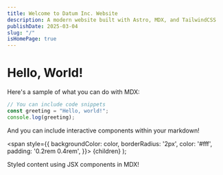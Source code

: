 ```yaml
---
title: Welcome to Datum Inc. Website
description: A modern website built with Astro, MDX, and TailwindCSS
publishDate: 2025-03-04
slug: "/"
isHomePage: true
---
```


# Hello, World!

Here's a sample of what you can do with MDX:

```js
// You can include code snippets
const greeting = "Hello, world!";
console.log(greeting);
```

And you can include interactive components within your markdown!

  <span
    style={{
      backgroundColor: color,
      borderRadius: '2px',
      color: '#fff',
      padding: '0.2rem 0.4rem',
    }}>
    {children}
  </span>
);

<Highlight color="#25c2a0">Styled content using JSX components in MDX!</Highlight>